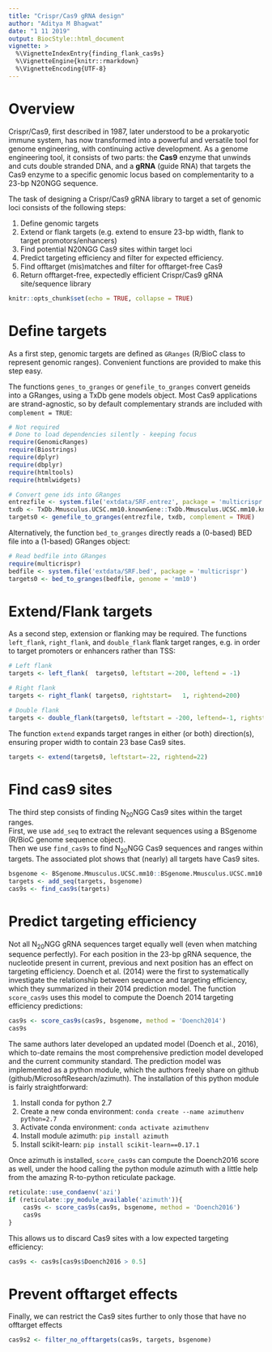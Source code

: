 ```yaml
---
title: "Crispr/Cas9 gRNA design"
author: "Aditya M Bhagwat"
date: "1 11 2019"
output: BiocStyle::html_document
vignette: >
  %\VignetteIndexEntry{finding_flank_cas9s}
  %\VignetteEngine{knitr::rmarkdown}
  %\VignetteEncoding{UTF-8}
---
```


# Overview {-}

Crispr/Cas9, first described in 1987, later understood to be a prokaryotic immune system, has now transformed into a powerful and versatile tool for genome engineering, with continuing active development. As a genome engineering tool, it consists of two parts: the **Cas9** enzyme that unwinds and cuts double stranded DNA, and a **gRNA** (guide RNA) that targets the Cas9 enzyme to a specific genomic locus based on complementarity to a 23-bp N20NGG sequence.

The task of designing a Crispr/Cas9 gRNA library to target a set of genomic loci consists of the following steps:

1. Define genomic targets
2. Extend or flank targets (e.g. extend to ensure 23-bp width, flank to target promotors/enhancers)
3. Find potential N20NGG Cas9 sites within target loci
4. Predict targeting efficiency and filter for expected efficiency.
5. Find offtarget (mis)matches and filter for offtarget-free Cas9
6. Return offtarget-free, expectedly efficient Crispr/Cas9 gRNA site/sequence library


```r
knitr::opts_chunk$set(echo = TRUE, collapse = TRUE)
```

# Define targets

As a first step, genomic targets are defined as `GRanges` (R/BioC class to represent genomic ranges). 
Convenient functions are provided to make this step easy.  

The functions `genes_to_granges` or `genefile_to_granges` convert geneids into a GRanges, using a TxDb gene models object. Most Cas9 applications are strand-agnostic, so by default complementary strands are included with `complement = TRUE`:


```r
# Not required
# Done to load dependencies silently - keeping focus
require(GenomicRanges)
require(Biostrings)
require(dplyr)
require(dbplyr)
require(htmltools)
require(htmlwidgets)
```

```r
# Convert gene ids into GRanges
entrezfile <- system.file('extdata/SRF.entrez', package = 'multicrispr')
txdb <- TxDb.Mmusculus.UCSC.mm10.knownGene::TxDb.Mmusculus.UCSC.mm10.knownGene
targets0 <- genefile_to_granges(entrezfile, txdb, complement = TRUE)
```

Alternatively, the function `bed_to_granges` directly reads a (0-based) BED file into a (1-based) GRanges object:

```r
# Read bedfile into GRanges
require(multicrispr)
bedfile <- system.file('extdata/SRF.bed', package = 'multicrispr')
targets0 <- bed_to_granges(bedfile, genome = 'mm10')
```


# Extend/Flank targets

As a second step, extension or flanking may be required. The functions `left_flank`, `right_flank`, and `double_flank` flank target ranges, e.g. in order to target promoters or enhancers rather than TSS:

```r
# Left flank
targets <- left_flank(  targets0, leftstart =-200, leftend = -1)

# Right flank
targets <- right_flank( targets0, rightstart=   1, rightend=200)

# Double flank
targets <- double_flank(targets0, leftstart = -200, leftend=-1, rightstart=1, rightend=200)
```


The function `extend` expands target ranges in either (or both) direction(s), ensuring proper width to contain 23 base Cas9 sites.

```r
targets <- extend(targets0, leftstart=-22, rightend=22)
```


# Find cas9 sites

The third step consists of finding N~20~NGG Cas9 sites within the target ranges.  
First, we use `add_seq` to extract the relevant sequences using a BSgenome (R/BioC genome sequence object).  
Then we use `find_cas9s` to find N~20~NGG Cas9 sequences and ranges within targets.
The associated plot shows that (nearly) all targets have Cas9 sites.

```r
bsgenome <- BSgenome.Mmusculus.UCSC.mm10::BSgenome.Mmusculus.UCSC.mm10
targets <- add_seq(targets, bsgenome)
cas9s <- find_cas9s(targets)
```

# Predict targeting efficiency

Not all N~20~NGG gRNA sequences target equally well (even when matching sequence perfectly). For each position in the 23-bp gRNA sequence, the  nucleotide present in current, previous and next position has an effect on targeting efficiency. Doench et al. (2014) were the first to systematically investigate the relationship between sequence and targeting efficiency, which they summarized in their 2014 prediction model. The function `score_cas9s` uses this model to compute the Doench 2014 targeting efficiency predictions:

```r
cas9s <- score_cas9s(cas9s, bsgenome, method = 'Doench2014')
cas9s
```

The same authors later developed an updated model (Doench et al., 2016), which to-date remains the most comprehensive prediction model developed and the current community standard. The prediction model was implemented as a python module, which the authors freely share on github (github/MicrosoftResearch/azimuth). The installation of this python module is fairly straightforward:

1. Install conda for python 2.7
2. Create a new conda environment: `conda create --name azimuthenv python=2.7`
3. Activate conda environment:     `conda activate azimuthenv`
4. Install module azimuth:         `pip install azimuth`
5. Install scikit-learn:           `pip install scikit-learn==0.17.1`

Once azimuth is installed, `score_cas9s` can compute the Doench2016 score as well, under the hood calling the python module azimuth with a little help from the amazing R-to-python reticulate package.

```r
reticulate::use_condaenv('azi')
if (reticulate::py_module_available('azimuth')){
    cas9s <- score_cas9s(cas9s, bsgenome, method = 'Doench2016')
    cas9s
}
```

This allows us to discard Cas9 sites with a low expected targeting efficiency:

```r
cas9s <- cas9s[cas9s$Doench2016 > 0.5]
```


# Prevent offtarget effects

Finally, we can restrict the Cas9 sites further to only those that have no offtarget effects

```r
cas9s2 <- filter_no_offtargets(cas9s, targets, bsgenome)
```



